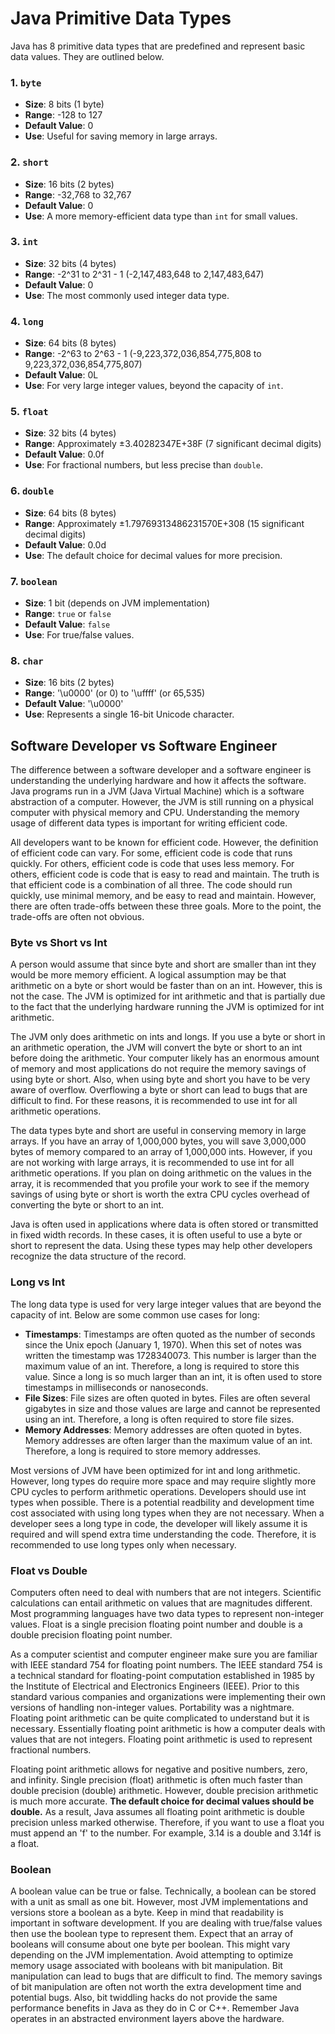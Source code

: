 # Java Primitive Data Types

Java has 8 primitive data types that are predefined and represent basic data values. They are outlined below.

### 1. `byte`
- **Size**: 8 bits (1 byte)
- **Range**: -128 to 127
- **Default Value**: 0
- **Use**: Useful for saving memory in large arrays.

### 2. `short`
- **Size**: 16 bits (2 bytes)
- **Range**: -32,768 to 32,767
- **Default Value**: 0
- **Use**: A more memory-efficient data type than `int` for small values.

### 3. `int`
- **Size**: 32 bits (4 bytes)
- **Range**: -2^31 to 2^31 - 1 (-2,147,483,648 to 2,147,483,647)
- **Default Value**: 0
- **Use**: The most commonly used integer data type.

### 4. `long`
- **Size**: 64 bits (8 bytes)
- **Range**: -2^63 to 2^63 - 1 (-9,223,372,036,854,775,808 to 9,223,372,036,854,775,807)
- **Default Value**: 0L
- **Use**: For very large integer values, beyond the capacity of `int`.

### 5. `float`
- **Size**: 32 bits (4 bytes)
- **Range**: Approximately ±3.40282347E+38F (7 significant decimal digits)
- **Default Value**: 0.0f
- **Use**: For fractional numbers, but less precise than `double`.

### 6. `double`
- **Size**: 64 bits (8 bytes)
- **Range**: Approximately ±1.79769313486231570E+308 (15 significant decimal digits)
- **Default Value**: 0.0d
- **Use**: The default choice for decimal values for more precision.

### 7. `boolean`
- **Size**: 1 bit (depends on JVM implementation)
- **Range**: `true` or `false`
- **Default Value**: `false`
- **Use**: For true/false values.

### 8. `char`
- **Size**: 16 bits (2 bytes)
- **Range**: '\u0000' (or 0) to '\uffff' (or 65,535)
- **Default Value**: '\u0000'
- **Use**: Represents a single 16-bit Unicode character.


## Software Developer vs Software Engineer

The difference between a software developer and a software engineer is understanding the underlying hardware and how it affects the software.  Java programs run in a JVM (Java Virtual Machine) which is a software abstraction of a computer.  However, the JVM is still running on a physical computer with physical memory and CPU.  Understanding the memory usage of different data types is important for writing efficient code. 

All developers want to be known for efficient code. However, the definition of efficient code can vary.  For some, efficient code is code that runs quickly.  For others, efficient code is code that uses less memory.  For others, efficient code is code that is easy to read and maintain.  The truth is that efficient code is a combination of all three.  The code should run quickly, use minimal memory, and be easy to read and maintain.  However, there are often trade-offs between these three goals.  More to the point, the trade-offs are often not obvious.

### Byte vs Short vs Int

A person would assume that since byte and short are smaller than int they would be more memory efficient. A logical assumption may be that arithmetic on a byte or short would be faster than on an int.  However, this is not the case.  The JVM is optimized for int arithmetic and that is partially due to the fact that the underlying hardware running the JVM is optimized for int arithmetic.   

The JVM only does arithmetic on ints and longs. If you use a byte or short in an arithmetic operation, the JVM will convert the byte or short to an int before doing the arithmetic.  Your computer likely has an enormous amount of memory and most applications do not require the memory savings of using byte or short.  Also, when using byte and short you have to be very aware of overflow.  Overflowing a byte or short can lead to bugs that are difficult to find.  For these reasons, it is recommended to use int for all arithmetic operations.

The data types byte and short are useful in conserving memory in large arrays. If you have an array of 1,000,000 bytes, you will save 3,000,000 bytes of memory compared to an array of 1,000,000 ints.  However, if you are not working with large arrays, it is recommended to use int for all arithmetic operations. If you plan on doing arithmetic on the values in the array, it is recommended that you profile your work to see if the memory savings of using byte or short is worth the extra CPU cycles overhead of converting the byte or short to an int. 

Java is often used in applications where data is often stored or transmitted in fixed width records.  In these cases, it is often useful to use a byte or short to represent the data.  Using these types may help other developers recognize the data structure of the record. 

### Long vs Int

The long data type is used for very large integer values that are beyond the capacity of int.  Below are some common use cases for long:

* **Timestamps**: Timestamps are often quoted as the number of seconds since the Unix epoch (January 1, 1970).  When this set of notes was written the timestamp was 1728340073.  This number is larger than the maximum value of an int.  Therefore, a long is required to store this value.  Since a long is so much larger than an int, it is often used to store timestamps in milliseconds or nanoseconds.
* **File Sizes**: File sizes are often quoted in bytes.  Files are often several gigabytes in size and those values are large and cannot be represented using an int.  Therefore, a long is often required to store file sizes.
* **Memory Addresses**: Memory addresses are often quoted in bytes.  Memory addresses are often larger than the maximum value of an int.  Therefore, a long is required to store memory addresses.

Most versions of JVM have been optimized for int and long arithmetic.  However, long types do require more space and may require slightly more CPU cycles to perform arithmetic operations.  Developers should use int types when possible. There is a potential readbility and development time cost associated with using long types when they are not necessary. When a developer sees a long type in code, the developer will likely assume it is required and will spend extra time understanding the code.  Therefore, it is recommended to use long types only when necessary.

### Float vs Double

Computers often need to deal with numbers that are not integers.  Scientific calculations can entail arithmetic on values that are magnitudes different.  Most programming languages have two data types to represent non-integer values.  Float is a single precision floating point number and double is a double precision floating point number.

As a computer scientist and computer engineer make sure you are familiar with IEEE standard 754 for floating point numbers.  The IEEE standard 754 is a technical standard for floating-point computation established in 1985 by the Institute of Electrical and Electronics Engineers (IEEE).  Prior to this standard various companies and organizations were implementing their own versions of handling non-integer values.  Portability was a nightmare.  Floating point arithmetic can be quite complicated to understand but it is necessary.  Essentially floating point arithmetic is how a computer deals with values that are not integers.  Floating point arithmetic is used to represent fractional numbers.  

Floating point arithmetic allows for negative and positive numbers, zero, and infinity.  Single precision (float) arithmetic is often much faster than double precision (double) arithmetic.  However, double precision arithmetic is much more accurate.  **The default choice for decimal values should be double.**  As a result, Java assumes all floating point arithmetic is double precision unless marked otherwise.  Therefore, if you want to use a float you must append an 'f' to the number.  For example, 3.14 is a double and 3.14f is a float.

### Boolean

A boolean value can be true or false.  Technically, a boolean can be stored with a unit as small as one bit. However, most JVM implementations and versions store a boolean as a byte.  Keep in mind that readability is important in software development.  If you are dealing with true/false values then use the boolean type to represent them.  Expect that an array of booleans will consume about one byte per boolean.  This might vary depending on the JVM implementation. Avoid attempting to optimize memory usage associated with booleans with bit manipulation.  Bit manipulation can lead to bugs that are difficult to find.  The memory savings of bit manipulation are often not worth the extra development time and potential bugs. Also, bit twiddling hacks do not provide the same performance benefits in Java as they do in C or C++.  Remember Java operates in an abstracted environment layers above the hardware.